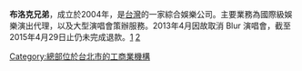 {{Infobox_Company
| company_name   = 布洛克兄弟國際有限公司<br/><small>Brokers Brothers Herald, Ltd(BBH)</small>
| company_logo   = 
| company_type   = 
| market_information = 
| company_slogan = 
| foundation     = 2004年
| location       = 2F., No.45, Ln. 150, Sec. 1, Jiuzong Rd., Taipei 114, Taiwan
| zip_code       = 114
| telephone_no   = +886-2-27961078
| key_people     = 
| num_employees  = 
| industry       = 娛樂業
| products       = 國際級娛樂演出代理，以及大型演唱會策辦服務。
| capital        = 
| revenue        = 
| subsid         = 
| homepage       = [http://www.bbh.com.tw/ bbh.com.tw/]
}}

'''布洛克兄弟'''，成立於2004年，是[[台灣|台灣]]的一家綜合娛樂公司。主要業務為國際級娛樂演出代理，以及大型演唱會策辦服務。2013年4月因故取消 Blur 演唱會，截至2015年4月29日止仍未完成退款。[http://ent.appledaily.com.tw/enews/article/entertainment/20130721/35164935/] {{Wayback|url=http://ent.appledaily.com.tw/enews/article/entertainment/20130721/35164935/ |date=20130726053038 }}[http://video.n.yam.com/20130809674154/%E5%80%8B%E5%94%B1%E5%8F%96%E6%B6%88%E6%B2%92%E9%80%80%E9%8C%A2%20%E3%80%8C%E5%B8%83%E6%B4%9B%E5%85%8B%E3%80%8D%E9%81%AD%E6%8E%A7%E8%A9%90%E9%A8%99%E9%9B%86%E5%9C%98] {{Wayback|url=http://video.n.yam.com/20130809674154/%E5%80%8B%E5%94%B1%E5%8F%96%E6%B6%88%E6%B2%92%E9%80%80%E9%8C%A2%20%E3%80%8C%E5%B8%83%E6%B4%9B%E5%85%8B%E3%80%8D%E9%81%AD%E6%8E%A7%E8%A9%90%E9%A8%99%E9%9B%86%E5%9C%98 |date=20160305094726 }}

[[Category:總部位於台北市的工商業機構|Category:總部位於台北市的工商業機構]]